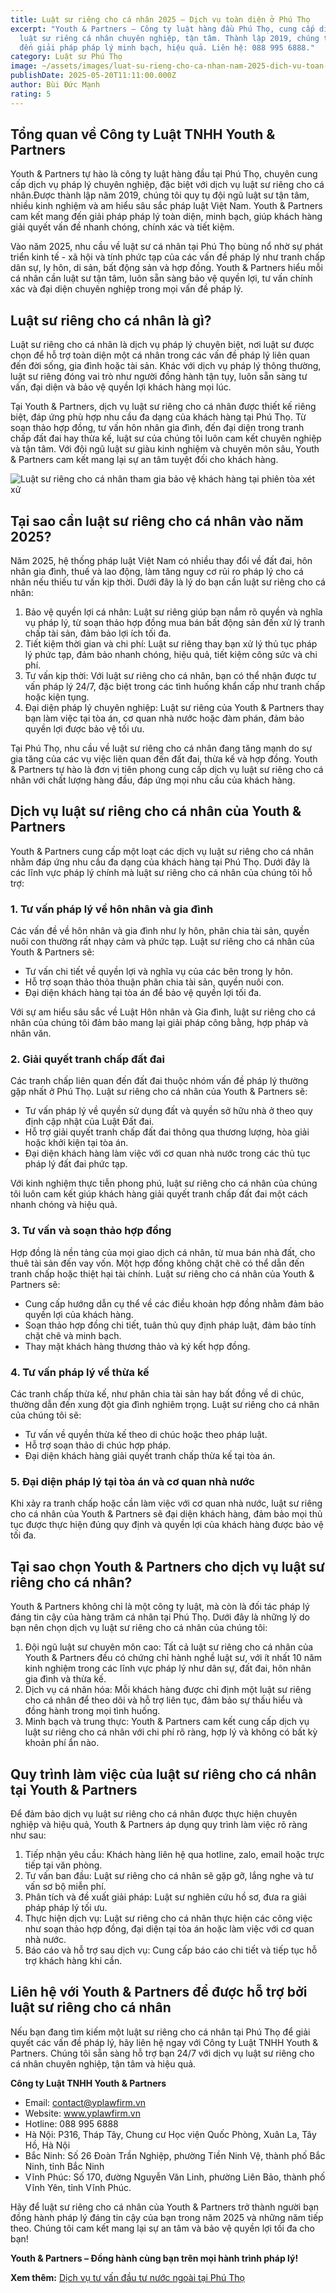 ```yaml
---
title: Luật sư riêng cho cá nhân 2025 – Dịch vụ toàn diện ở Phú Thọ
excerpt: "Youth & Partners – Công ty luật hàng đầu Phú Thọ, cung cấp dịch vụ
  luật sư riêng cá nhân chuyên nghiệp, tận tâm. Thành lập 2019, chúng tôi mang
  đến giải pháp pháp lý minh bạch, hiệu quả. Liên hệ: 088 995 6888."
category: Luật sư Phú Thọ
image: ~/assets/images/luat-su-rieng-cho-ca-nhan-nam-2025-dich-vu-toan-dien-phu-tho.jpg
publishDate: 2025-05-20T11:11:00.000Z
author: Bùi Đức Mạnh
rating: 5
---
```


## Tổng quan về Công ty Luật TNHH Youth & Partners

Youth & Partners tự hào là công ty luật hàng đầu tại Phú Thọ, chuyên cung cấp dịch vụ pháp lý chuyên nghiệp, đặc biệt với dịch vụ luật sư riêng cho cá nhân.Được thành lập năm 2019, chúng tôi quy tụ đội ngũ luật sư tận tâm, nhiều kinh nghiệm và am hiểu sâu sắc pháp luật Việt Nam. Youth & Partners cam kết mang đến giải pháp pháp lý toàn diện, minh bạch, giúp khách hàng giải quyết vấn đề nhanh chóng, chính xác và tiết kiệm.

Vào năm 2025, nhu cầu về luật sư cá nhân tại Phú Thọ bùng nổ nhờ sự phát triển kinh tế - xã hội và tính phức tạp của các vấn đề pháp lý như tranh chấp dân sự, ly hôn, di sản, bất động sản và hợp đồng. Youth & Partners hiểu mỗi cá nhân cần luật sư tận tâm, luôn sẵn sàng bảo vệ quyền lợi, tư vấn chính xác và đại diện chuyên nghiệp trong mọi vấn đề pháp lý.

<YouTube id="HadHRr-bdRc" />

## Luật sư riêng cho cá nhân là gì?

Luật sư riêng cho cá nhân là dịch vụ pháp lý chuyên biệt, nơi luật sư được chọn để hỗ trợ toàn diện một cá nhân trong các vấn đề pháp lý liên quan đến đời sống, gia đình hoặc tài sản. Khác với dịch vụ pháp lý thông thường, luật sư riêng đóng vai trò như người đồng hành tận tụy, luôn sẵn sàng tư vấn, đại diện và bảo vệ quyền lợi khách hàng mọi lúc.

Tại Youth & Partners, dịch vụ luật sư riêng cho cá nhân được thiết kế riêng biệt, đáp ứng phù hợp nhu cầu đa dạng của khách hàng tại Phú Thọ. Từ soạn thảo hợp đồng, tư vấn hôn nhân gia đình, đến đại diện trong tranh chấp đất đai hay thừa kế, luật sư của chúng tôi luôn cam kết chuyên nghiệp và tận tâm. Với đội ngũ luật sư giàu kinh nghiệm và chuyên môn sâu, Youth & Partners cam kết mang lại sự an tâm tuyệt đối cho khách hàng.

![Luật sư riêng cho cá nhân tham gia bảo vệ khách hàng tại phiên tòa xét xử](~/assets/images/luat-su-rieng-cho-ca-nhan-tham-gia-bao-ve-khach-hang-tai-phien-toa-xet-xu.jpg "Luật sư riêng cho cá nhân tham gia bảo vệ khách hàng tại phiên tòa xét xử")

## Tại sao cần luật sư riêng cho cá nhân vào năm 2025?

Năm 2025, hệ thống pháp luật Việt Nam có nhiều thay đổi về đất đai, hôn nhân gia đình, thuế và lao động, làm tăng nguy cơ rủi ro pháp lý cho cá nhân nếu thiếu tư vấn kịp thời. Dưới đây là lý do bạn cần luật sư riêng cho cá nhân:

1. Bảo vệ quyền lợi cá nhân: Luật sư riêng giúp bạn nắm rõ quyền và nghĩa vụ pháp lý, từ soạn thảo hợp đồng mua bán bất động sản đến xử lý tranh chấp tài sản, đảm bảo lợi ích tối đa.
2. Tiết kiệm thời gian và chi phí: Luật sư riêng thay bạn xử lý thủ tục pháp lý phức tạp, đảm bảo nhanh chóng, hiệu quả, tiết kiệm công sức và chi phí.
3. Tư vấn kịp thời: Với luật sư riêng cho cá nhân, bạn có thể nhận được tư vấn pháp lý 24/7, đặc biệt trong các tình huống khẩn cấp như tranh chấp hoặc kiện tụng.
4. Đại diện pháp lý chuyên nghiệp: Luật sư riêng của Youth & Partners thay bạn làm việc tại tòa án, cơ quan nhà nước hoặc đàm phán, đảm bảo quyền lợi được bảo vệ tối ưu.

Tại Phú Thọ, nhu cầu về luật sư riêng cho cá nhân đang tăng mạnh do sự gia tăng của các vụ việc liên quan đến đất đai, thừa kế và hợp đồng. Youth & Partners tự hào là đơn vị tiên phong cung cấp dịch vụ luật sư riêng cho cá nhân với chất lượng hàng đầu, đáp ứng mọi nhu cầu của khách hàng.

## Dịch vụ luật sư riêng cho cá nhân của Youth & Partners

Youth & Partners cung cấp một loạt các dịch vụ luật sư riêng cho cá nhân nhằm đáp ứng nhu cầu đa dạng của khách hàng tại Phú Thọ. Dưới đây là các lĩnh vực pháp lý chính mà luật sư riêng cho cá nhân của chúng tôi hỗ trợ:

### 1. Tư vấn pháp lý về hôn nhân và gia đình

Các vấn đề về hôn nhân và gia đình như ly hôn, phân chia tài sản, quyền nuôi con thường rất nhạy cảm và phức tạp. Luật sư riêng cho cá nhân của Youth & Partners sẽ:

* Tư vấn chi tiết về quyền lợi và nghĩa vụ của các bên trong ly hôn.
* Hỗ trợ soạn thảo thỏa thuận phân chia tài sản, quyền nuôi con.
* Đại diện khách hàng tại tòa án để bảo vệ quyền lợi tối đa.

Với sự am hiểu sâu sắc về Luật Hôn nhân và Gia đình, luật sư riêng cho cá nhân của chúng tôi đảm bảo mang lại giải pháp công bằng, hợp pháp và nhân văn.

### 2. Giải quyết tranh chấp đất đai

Các tranh chấp liên quan đến đất đai thuộc nhóm vấn đề pháp lý thường gặp nhất ở Phú Thọ. Luật sư riêng cho cá nhân của Youth & Partners sẽ:

* Tư vấn pháp lý về quyền sử dụng đất và quyền sở hữu nhà ở theo quy định cập nhật của Luật Đất đai.
* Hỗ trợ giải quyết tranh chấp đất đai thông qua thương lượng, hòa giải hoặc khởi kiện tại tòa án.
* Đại diện khách hàng làm việc với cơ quan nhà nước trong các thủ tục pháp lý đất đai phức tạp.

Với kinh nghiệm thực tiễn phong phú, luật sư riêng cho cá nhân của chúng tôi luôn cam kết giúp khách hàng giải quyết tranh chấp đất đai một cách nhanh chóng và hiệu quả.

### 3. Tư vấn và soạn thảo hợp đồng

Hợp đồng là nền tảng của mọi giao dịch cá nhân, từ mua bán nhà đất, cho thuê tài sản đến vay vốn. Một hợp đồng không chặt chẽ có thể dẫn đến tranh chấp hoặc thiệt hại tài chính. Luật sư riêng cho cá nhân của Youth & Partners sẽ:

* Cung cấp hướng dẫn cụ thể về các điều khoản hợp đồng nhằm đảm bảo quyền lợi của khách hàng.
* Soạn thảo hợp đồng chi tiết, tuân thủ quy định pháp luật, đảm bảo tính chặt chẽ và minh bạch.
* Thay mặt khách hàng thương thảo và ký kết hợp đồng.

### 4. Tư vấn pháp lý về thừa kế

Các tranh chấp thừa kế, như phân chia tài sản hay bất đồng về di chúc, thường dẫn đến xung đột gia đình nghiêm trọng. Luật sư riêng cho cá nhân của chúng tôi sẽ:

* Tư vấn về quyền thừa kế theo di chúc hoặc theo pháp luật.
* Hỗ trợ soạn thảo di chúc hợp pháp.
* Đại diện khách hàng giải quyết tranh chấp thừa kế tại tòa án.

### 5. Đại diện pháp lý tại tòa án và cơ quan nhà nước

Khi xảy ra tranh chấp hoặc cần làm việc với cơ quan nhà nước, luật sư riêng cho cá nhân của Youth & Partners sẽ đại diện khách hàng, đảm bảo mọi thủ tục được thực hiện đúng quy định và quyền lợi của khách hàng được bảo vệ tối đa.

## Tại sao chọn Youth & Partners cho dịch vụ luật sư riêng cho cá nhân?

Youth & Partners không chỉ là một công ty luật, mà còn là đối tác pháp lý đáng tin cậy của hàng trăm cá nhân tại Phú Thọ. Dưới đây là những lý do bạn nên chọn dịch vụ luật sư riêng cho cá nhân của chúng tôi:

1. Đội ngũ luật sư chuyên môn cao: Tất cả luật sư riêng cho cá nhân của Youth & Partners đều có chứng chỉ hành nghề luật sư, với ít nhất 10 năm kinh nghiệm trong các lĩnh vực pháp lý như dân sự, đất đai, hôn nhân gia đình và thừa kế.
2. Dịch vụ cá nhân hóa: Mỗi khách hàng được chỉ định một luật sư riêng cho cá nhân để theo dõi và hỗ trợ liên tục, đảm bảo sự thấu hiểu và đồng hành trong mọi tình huống.
3. Minh bạch và trung thực: Youth & Partners cam kết cung cấp dịch vụ luật sư riêng cho cá nhân với chi phí rõ ràng, hợp lý và không có bất kỳ khoản phí ẩn nào.

## Quy trình làm việc của luật sư riêng cho cá nhân tại Youth & Partners

Để đảm bảo dịch vụ luật sư riêng cho cá nhân được thực hiện chuyên nghiệp và hiệu quả, Youth & Partners áp dụng quy trình làm việc rõ ràng như sau:

1. Tiếp nhận yêu cầu: Khách hàng liên hệ qua hotline, zalo, email hoặc trực tiếp tại văn phòng.
2. Tư vấn ban đầu: Luật sư riêng cho cá nhân sẽ gặp gỡ, lắng nghe và tư vấn sơ bộ miễn phí.
3. Phân tích và đề xuất giải pháp: Luật sư nghiên cứu hồ sơ, đưa ra giải pháp pháp lý tối ưu.
4. Thực hiện dịch vụ: Luật sư riêng cho cá nhân thực hiện các công việc như soạn thảo hợp đồng, đại diện tại tòa án hoặc làm việc với cơ quan nhà nước.
5. Báo cáo và hỗ trợ sau dịch vụ: Cung cấp báo cáo chi tiết và tiếp tục hỗ trợ khách hàng khi cần.

## Liên hệ với Youth & Partners để được hỗ trợ bởi luật sư riêng cho cá nhân

Nếu bạn đang tìm kiếm một luật sư riêng cho cá nhân tại Phú Thọ để giải quyết các vấn đề pháp lý, hãy liên hệ ngay với Công ty Luật TNHH Youth & Partners. Chúng tôi sẵn sàng hỗ trợ bạn 24/7 với dịch vụ luật sư riêng cho cá nhân chuyên nghiệp, tận tâm và hiệu quả.

**Công ty Luật TNHH Youth & Partners**

* Email: contact@yplawfirm.vn
* Website: www.yplawfirm.vn
* Hotline: 088 995 6888
* Hà Nội: P316, Tháp Tây, Chung cư Học viện Quốc Phòng, Xuân La, Tây Hồ, Hà Nội
* Bắc Ninh: Số 26 Đoàn Trần Nghiệp, phường Tiền Ninh Vệ, thành phố Bắc Ninh, tỉnh Bắc Ninh
* Vĩnh Phúc: Số 170, đường Nguyễn Văn Linh, phường Liên Bảo, thành phố Vĩnh Yên, tỉnh Vĩnh Phúc.

Hãy để luật sư riêng cho cá nhân của Youth & Partners trở thành người bạn đồng hành pháp lý đáng tin cậy của bạn trong năm 2025 và những năm tiếp theo. Chúng tôi cam kết mang lại sự an tâm và bảo vệ quyền lợi tối đa cho bạn!

**Youth & Partners – Đồng hành cùng bạn trên mọi hành trình pháp lý!**

**Xem thêm:** [Dịch vụ tư vấn đầu tư nước ngoài tại Phú Thọ](https://yplawfirm.vn/tin-tuc/dich-vu-tu-van-dau-tu-nuoc-ngoai-tai-phu-tho)

